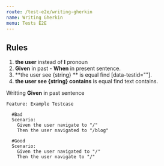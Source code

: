```yaml
---
route: /test-e2e/writing-gherkin
name: Writing Gherkin
menu: Tests E2E
---
```


## Rules

1. **the user** instead of **I** pronoun
2. **Given** in past - **When** in present sentence.
3. **the user see {string} ** is equal find [data-testid=""].
4. **the user see {string} contains** is equal find text contains.

Writting **Given** in past sentence

```gherkin
Feature: Example Testcase

  #Bad
  Scenario:
    Given the user navigate to "/"
    Then the user navigated to "/blog"

  #Good
  Scenario:
    Given the user navigated to "/"
    Then the user navigate to "/"
```
